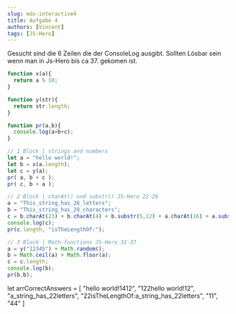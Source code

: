 ```yaml
---
slug: mdx-interactive4
title: Aufgabe 4
authors: [Vincent]
tags: [JS-Hero]
---
```


Gesucht sind die 6 Zeilen die der ConsoleLog ausgibt. Sollten Lösbar sein wenn man in Js-Hero bis ca 37. gekomen ist.

```js
function x(a){
  return a % 10;
}

function y(str){
  return str.length;
}

function pr(a,b){
  console.log(a+b+c);
}

// 1 Block | strings and numbers
let a = "hello world!";
let b = x(a.length);
let c = y(a);
pr( a, b + c );
pr( c, b + a );

// 2 Block | charAt() und substr() JS-Hero 22-26
a = "This_string_has_26_letters";
b = "This_string_has_29_characters";
c = b.charAt(23) + b.charAt(4) + b.substr(5,12) + a.charAt(16) + a.substr(19,7);
console.log(c);
pr(c.length, "isTheLengthOf:");

// 3 Block | Math-functions JS-Hero 32-37
a = y("12345") + Math.random();
b = Math.ceil(a) + Math.floor(a);
c = c.length;
console.log(b);
pr(b,b);
```


let arrCorrectAnswers = [ 
    "hello world!1412",
    "122hello world!12", 
    "a_string_has_22letters", 
    "22isTheLengthOf:a_string_has_22letters", 
    "11", 
    "44"
    ]

<AnswerGame arr={arrCorrectAnswers} withHelp={true}/>


